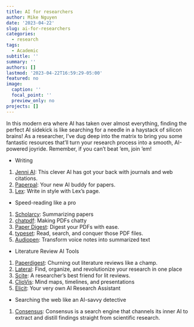 ```yaml
---
title: AI for researchers
author: Mike Nguyen
date: '2023-04-22'
slug: ai-for-researchers
categories:
  - research
tags:
  - Academic
subtitle: ''
summary: ''
authors: []
lastmod: '2023-04-22T16:59:29-05:00'
featured: no
image:
  caption: ''
  focal_point: ''
  preview_only: no
projects: []
---
```


In this modern era where AI has taken over almost everything, finding the perfect AI sidekick is like searching for a needle in a haystack of silicon brains! As a researcher, I've dug deep into the matrix to bring you some fantastic resources that'll turn your research process into a smooth, AI-powered joyride. Remember, if you can't beat 'em, join 'em!

-   Writing

1.  [Jenni AI](https://jenni.ai/): This clever AI has got your back with journals and web citations.
2.  [Paperpal](https://paperpal.com/): Your new AI buddy for papers.
3.  [Lex](https://lex.page/): Write in style with Lex's page.

-   Speed-reading like a pro

1.  [Scholarcy](https://www.scholarcy.com/): Summarizing papers
2.  [chatpdf](https://www.chatpdf.com/): Making PDFs chatty
3.  [Paper Digest](https://www.paper-digest.com/): Digest your PDFs with ease.
4.  [typeset](https://typeset.io/): Read, search, and conquer those PDF files.
5.  [Audiopen](https://audiopen.ai/): Transform voice notes into summarized text

-   Literature Review AI Tools

1.  [Paperdigest](https://www.paperdigest.org/): Churning out literature reviews like a champ.
2.  [Lateral](https://www.lateral.io/): Find, organize, and revolutionize your research in one place
3.  [Scite](https://scite.ai/): A researcher's best friend for lit reviews.
4.  [ClioVis](https://cliovis.com/): Mind maps, timelines, and presentations
5.  [Elicit](https://elicit.org/): Your very own AI Research Assistant

-   Searching the web like an AI-savvy detective

1.  [Consensus](https://consensus.app/): Consensus is a search engine that channels its inner AI to extract and distill findings straight from scientific research.
